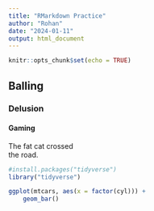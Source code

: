 ```yaml
---
title: "RMarkdown Practice"
author: "Rohan"
date: "2024-01-11"
output: html_document
---
```


```r
knitr::opts_chunk$set(echo = TRUE)
```

## Balling

### Delusion

#### Gaming

The fat cat crossed  
the road.  

```r
#install.packages("tidyverse")
library("tidyverse")
```

```r
ggplot(mtcars, aes(x = factor(cyl))) +
    geom_bar()
```
